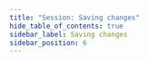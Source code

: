 ```yaml
---
title: "Session: Saving changes"
hide_table_of_contents: true
sidebar_label: Saving changes
sidebar_position: 6
---
```





<LanguageSwitcher supportedLanguages={supportedLanguages} />

<LanguageContent language="csharp">
   <SavingChangesCsharp />
</LanguageContent>

<LanguageContent language="java">
   <SavingChangesJava />
</LanguageContent>

<LanguageContent language="nodejs">
   <SavingChangesNodejs />
</LanguageContent>


<!---
### Transactions
- [Transaction Support](../../client-api/faq/transaction-support)

### Session
- [What is a Session and How Does it Work](../../client-api/session/what-is-a-session-and-how-does-it-work)
- [Opening a Session](../../client-api/session/opening-a-session)
- [Deleting Entities](../../client-api/session/deleting-entities)
- [Loading Entities](../../client-api/session/loading-entities)

### Querying
- [Basics](../../indexes/querying/basics)

### Document Store
- [What is a Document Store](../../client-api/what-is-a-document-store)


-->